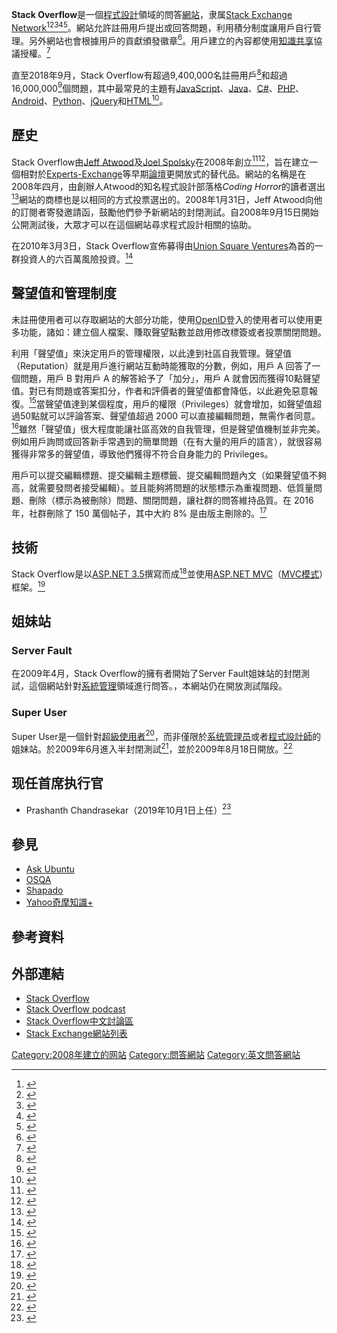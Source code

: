 {{noteTA|G1=IT}}
{{for|記憶體錯誤|堆疊溢位}}
{{Infobox website
| name = Stack Overflow
| logo = Stack Overflow logo.svg
| url = [https://stackoverflow.com/ stackoverflow.com]
| alexa = 65（2018年3月26日）<ref>{{cite web
    | title = Statistics from Alexa
    | url = http://alexa.com/siteinfo/stackoverflow.com
    | accessdate = 2018-03-26
    | publisher = [[Alexa_Internet|Alexa Internet]]
    | archive-date = 2018-03-27
    | archive-url = https://web.archive.org/web/20180327122916/https://www.alexa.com/siteinfo/stackoverflow.com
    | dead-url = no
    }}</ref>
| commercial = 是
| type = 問答網站
| language = [[英語|英語]]
| registration = 可選，使用[[OpenID|OpenID]]
| owner = [[Stack_Exchange|Stack Exchange]]
| author = [[Joel_Spolsky|Joel Spolsky]]和[[Jeff_Atwood|Jeff Atwood]]
| launch_date = {{Start date and age|2008|8}}
| current_status = 運營
}}

'''Stack Overflow'''是一個[[程式設計|程式設計]]領域的問答[[網站|網站]]，隶属[[Stack_Exchange|Stack Exchange Network]]<ref name="blog_legal">{{cite web|title = Stack Exchange Network Legal Links|url = http://blog.stackexchange.com/legal/|author = Robert Cartaino|date = 2010-06-07|accessdate = 2010-06-07|work = Stack Exchange Blog}}{{dead link|date=2017年11月 |bot=InternetArchiveBot |fix-attempted=yes }}</ref><ref name="stackapps_legal">{{cite web |title = Stack Exchange API - Legal |url = http://stackapps.com/legal/trademark-guidance |author = Stack Overflow Internet Services, Inc. |date = 2010-06-08 |accessdate = 2010-06-08 |work = Stack Apps |archive-date = 2010-07-23 |archive-url = https://web.archive.org/web/20100723162921/http://stackapps.com/legal/trademark-guidance |dead-url = no }}</ref><ref name="secrets">{{cite web |title = Secrets of social site success |url = http://www.sdtimes.com/SHORT_TAKES_APRIL_15_2009/About_SHORTTAKES/33403 |work = [[SD_Times|SD Times]] |date = 2009-04-15 |accessdate = 2009-04-16 |author = Alan Zeichick |deadurl = yes |archiveurl = https://web.archive.org/web/20090426045609/http://www.sdtimes.com/SHORT_TAKES_APRIL_15_2009/About_SHORTTAKES/33403 |archivedate = 2009-04-26 }}</ref><ref name="slashdot">{{cite web |title = Spolsky's Software Q-and-A Site |url = http://developers.slashdot.org/article.pl?sid=08/09/16/1910214 |work = Slashdot |date = 2008-09-16 |accessdate = 2009-05-23 |archive-date = 2009-05-16 |archive-url = https://web.archive.org/web/20090516073225/http://developers.slashdot.org/article.pl?sid=08%2F09%2F16%2F1910214 |dead-url = yes }}</ref><ref name="google-tech-talks">{{cite web |title = Google Tech Talks: Learning from StackOverflow.com |url = http://www.youtube.com/watch?v=NWHfY_lvKIQ |author = Joel Spolsky |publisher = YouTube |date = 2009-04-24 |accessdate = 2009-05-23 |archive-date = 2009-06-27 |archive-url = https://web.archive.org/web/20090627230853/http://www.youtube.com/watch?v=NWHfY_lvKIQ |dead-url = no }}</ref>。網站允許註冊用戶提出或回答問題，利用積分制度讓用戶自行管理。另外網站也會根據用戶的貢獻頒發徽章<ref name="soFAQ">{{cite web | url = https://stackoverflow.com/badges | work = Stack Overflow | title = Badges | accessdate = 2011-08-18 | archive-date = 2011-08-12 | archive-url = https://web.archive.org/web/20110812123537/http://stackoverflow.com/badges | dead-url = no }}</ref>。用戶建立的內容都使用[[知識共享|知識共享]]協議授權。<ref>{{Cite web |url=http://wiki.creativecommons.org/Case_Studies/StackOverflow.com |title=Creativecommons.org |accessdate=2011-05-25 |archive-date=2011-07-25 |archive-url=https://web.archive.org/web/20110725203327/http://wiki.creativecommons.org/Case_Studies/StackOverflow.com |dead-url=no }}</ref>

直至2018年9月，Stack Overflow有超過9,400,000名註冊用戶<ref name="soUSERS">{{cite web | url = http://stackexchange.com/leagues/1/week/stackoverflow | work = Stack Overflow | title = Users | accessdate = 2018-03-12 | archive-date = 2018-06-27 | archive-url = https://web.archive.org/web/20180627214446/https://stackexchange.com/leagues/1/week/stackoverflow | dead-url = no }}</ref>和超過16,000,000<ref>{{cite web | url = http://data.stackexchange.com/ | title = Stack Exchange Data Explorer | accessdate = 2018-03-12 | archive-date = 2018-03-10 | archive-url = https://web.archive.org/web/20180310153646/https://data.stackexchange.com/ | dead-url = yes }}</ref>個問題，其中最常見的主題有[[JavaScript|JavaScript]]、[[Java|Java]]、[[C♯|C#]]、[[PHP|PHP]]、[[Android|Android]]、[[Python|Python]]、[[jQuery|jQuery]]和[[HTML|HTML]]<ref name="tags">{{cite web | work = Stack Overflow | title = Tags | url = https://stackoverflow.com/tags | accessdate = 19 Dec 2013 | archive-date = 2020-02-15 | archive-url = https://web.archive.org/web/20200215125549/https://stackoverflow.com/tags | dead-url = no }}</ref>。

== 歷史 ==

Stack Overflow由[[Jeff_Atwood|Jeff Atwood]]及[[Joel_Spolsky|Joel Spolsky]]在2008年創立<ref name="introducing">{{cite web
| title = Introducing Stackoverflow.com
| url = http://www.codinghorror.com/blog/archives/001101.html
| work = Coding Horror
| date = 2008-04-16
| accessdate = 2009-03-11
| author = Jeff Atwood
| archive-date = 2010-02-03
| archive-url = https://web.archive.org/web/20100203112658/http://www.codinghorror.com/blog/archives/001101.html
| dead-url = yes
}}</ref><ref>{{cite web
| title = None of Us is as Dumb as All of Us
| url = http://www.codinghorror.com/blog/archives/001169.html
| work = Coding Horror
| date = 2008-09-16
| accessdate = 2009-03-11
| author = Jeff Atwood
| archive-date = 2009-03-14
| archive-url = https://web.archive.org/web/20090314173417/http://www.codinghorror.com/blog/archives/001169.html
| dead-url = yes
}}</ref>，旨在建立一個相對於[[Experts-Exchange|Experts-Exchange]]等早期[[論壇|論壇]]更開放式的替代品。網站的名稱是在2008年四月，由創辦人Atwood的知名程式設計部落格''Coding Horror''的讀者選出<ref name="help_name">{{cite web
| title = Help Name Our Website
| url = http://www.codinghorror.com/blog/archives/001101.html
| work = Coding Horror
| date = 2008-04-06
| accessdate = 2009-06-15
| author = Jeff Atwood
| archive-date = 2010-02-03
| archive-url = https://web.archive.org/web/20100203112658/http://www.codinghorror.com/blog/archives/001101.html
| dead-url = yes
}}</ref>網站的商標也是以相同的方式投票選出的。2008年1月31日，Jeff Atwood向他的訂閱者寄發邀請函，鼓勵他們參予新網站的封閉測試。自2008年9月15日開始公開測試後，大眾才可以在這個網站尋求程式設計相關的協助。

在2010年3月3日，Stack Overflow宣佈募得由[[Union_Square_Ventures|Union Square Ventures]]為首的一群投資人的六百萬風險投資。<ref>{{cite web | url=http://blog.stackoverflow.com/2010/05/announcing-our-series-a/ | title=Announcing the Stack Overflow Series A Financing | accessdate=2010-08-31 | work=blog.stackoverflow.com | archive-date=2010-09-05 | archive-url=https://web.archive.org/web/20100905173122/http://blog.stackoverflow.com/2010/05/announcing-our-series-a/ | dead-url=no }}</ref>

== 聲望值和管理制度 ==
未註冊使用者可以存取網站的大部分功能，使用[[OpenID|OpenID]]登入的使用者可以使用更多功能，諸如：建立個人檔案、賺取聲望點數並啟用修改標簽或者投票關閉問題。

利用「聲望值」來決定用戶的管理權限，以此達到社區自我管理。聲望值（Reputation）就是用戶進行網站互動時能獲取的分數，例如，用戶 A 回答了一個問題，用戶 B 對用戶 A 的解答給予了「加分」，用戶 A 就會因而獲得10點聲望值。對已有問題或答案扣分，作者和評價者的聲望值都會降低，以此避免惡意報復。<ref>{{Cite web|title=What is reputation? How do I earn (and lose) it? - Help Center|url=https://stackoverflow.com/help/whats-reputation|accessdate=2020-10-13|work=Stack Overflow|archive-date=2013-06-09|archive-url=https://web.archive.org/web/20130609062938/http://stackoverflow.com/help/whats-reputation|dead-url=no}}</ref>當聲望值達到某個程度，用戶的權限（Privileges）就會增加，如聲望值超過50點就可以評論答案、聲望值超過 2000 可以直接編輯問題，無需作者同意。<ref>{{Cite web|title=Privileges|url=https://stackoverflow.com/help/privileges|accessdate=2020-10-13|work=Stack Overflow|archive-date=2020-02-14|archive-url=https://web.archive.org/web/20200214143308/https://stackoverflow.com/help/privileges|dead-url=no}}</ref>雖然「聲望值」很大程度能讓社區高效的自我管理，但是聲望值機制並非完美。例如用戶詢問或回答新手常遇到的簡單問題（在有大量的用戶的語言），就很容易獲得非常多的聲望值，導致他們獲得不符合自身能力的 Privileges。

用戶可以提交編輯標題、提交編輯主題標籤、提交編輯問題內文（如果聲望值不夠高，就需要發問者接受編輯）。並且能夠將問題的狀態標示為重複問題、低質量問題、刪除（標示為被刪除）問題、關閉問題，讓社群的問答維持品質。在 2016 年，社群刪除了 150 萬個帖子，其中大約 8% 是由版主刪除的。<ref>{{cite web|title=What posts get deleted, and why?|url=https://meta.stackoverflow.com/questions/296608/what-posts-get-deleted-and-why|date=3 January 2017|publisher=Meta.StackOverflow|accessdate=2020-10-13|archive-date=2020-10-20|archive-url=https://web.archive.org/web/20201020211341/https://meta.stackoverflow.com/questions/296608/what-posts-get-deleted-and-why|dead-url=no}}</ref>

== 技術 ==

Stack Overflow是以[[ASP.NET_3.5|ASP.NET 3.5]]撰寫而成<ref>{{cite web | url = http://www.microsoft.com/casestudies/Case_Study_Detail.aspx?casestudyid=4000006676 | title = Stack Overflow | work = Microsoft Case Studies | publisher = [[Microsoft|Microsoft]] | accessdate = 24 March 2010 | date = 10 March 2010 | archive-url = https://web.archive.org/web/20100323151930/http://www.microsoft.com/casestudies/Case_Study_Detail.aspx?casestudyid=4000006676 | archive-date = 2010-03-23 | dead-url = yes }}</ref>並使用[[ASP.NET_MVC|ASP.NET MVC]]（[[MVC|MVC模式]]）框架。<ref name="soStack">{{cite web | title= What Was Stack Overflow Built With? | url= http://blog.stackoverflow.com/2008/09/what-was-stack-overflow-built-with/ | work= Stack Overflow Blog | author= Jeff Atwood | date= 2008-09-21 | accessdate= 2009-05-23 | archive-date= 2011-10-07 | archive-url= https://web.archive.org/web/20111007085731/http://blog.stackoverflow.com/2008/09/what-was-stack-overflow-built-with/ | dead-url= no }}</ref>

== 姐妹站 ==
=== Server Fault ===

在2009年4月，Stack Overflow的擁有者開始了Server Fault姐妹站的封閉測試，這個網站針對[[系統管理|系統管理]]領域進行問答。{{as of|2009|6|lc=on}}，本網站仍在開放測試階段。

=== Super User ===

Super User是一個針對[[超級使用者|超級使用者]]<ref name="ReadWriteStart ">{{cite web | url = http://www.readwriteweb.com/readwritestart/2009/07/geeks-only-qa-from-super-user.php | work = ReadWriteStart | title = Geeks-Only Q&A From Super User | accessdate = 2009-08-18 | first = Jolie | last = O'Dell | date = 2009-07-26 | deadurl = yes | archiveurl = https://web.archive.org/web/20090813174042/http://www.readwriteweb.com/readwritestart/2009/07/geeks-only-qa-from-super-user.php | archivedate = 2009-08-13 }}</ref>，而非僅限於[[系统管理员|系统管理员]]或者[[程式設計師|程式設計師]]的姐妹站。於2009年6月進入半封閉測試<ref name="SUbeta">{{cite web | url = http://blog.stackoverflow.com/2009/07/super-user-semi-private-beta-begins/ | work = Stack Overflow Blog | title = Super User Semi-Private Beta Begins | accessdate = 2009-07-19 | first = Jeff | last = Atwood | date = 2009-07-14 | archive-date = 2009-07-18 | archive-url = https://web.archive.org/web/20090718105431/http://blog.stackoverflow.com/2009/07/super-user-semi-private-beta-begins | dead-url = no }}</ref>，並於2009年8月18日開放。<ref name="SUpublic">{{cite web | url = http://blog.stackoverflow.com/2009/08/super-user-now-public/ | work = Stack Overflow Blog | title = Super User Now Public | accessdate = 2009-08-18 | first = Jeff | last = Atwood | date = 2009-08-18 | archive-date = 2009-08-21 | archive-url = https://web.archive.org/web/20090821111945/http://blog.stackoverflow.com/2009/08/super-user-now-public | dead-url = no }}</ref>

== 现任首席执行官 == 
* Prashanth Chandrasekar（2019年10月1日上任）<ref>{{cite web |author1=[[Joel_Spolsky|Joel Spolsky]] |title=Announcing Stack Overflow’s New CEO, Prashanth Chandrasekar! |url=https://stackoverflow.blog/2019/09/24/announcing-stack-overflows-new-ceo-prashanth-chandrasekar/ |publisher=Stack Overflow Blog |accessdate=2019-09-27 |archive-date=2019-09-26 |archive-url=https://web.archive.org/web/20190926150415/https://stackoverflow.blog/2019/09/24/announcing-stack-overflows-new-ceo-prashanth-chandrasekar/ |dead-url=no }}</ref>

== 參見 ==
* [[Ask_Ubuntu|Ask Ubuntu]]
* [[OSQA|OSQA]]
* [[Shapado|Shapado]]
*[[Yahoo奇摩知識+|Yahoo奇摩知識+]]

== 參考資料 ==
{{reflist|2}}

== 外部連結 ==
* [https://stackoverflow.com/ Stack Overflow]{{Wayback|url=https://stackoverflow.com/ |date=20151128032750 }}
* [http://itc.conversationsnetwork.org/series/stackoverflow.html Stack Overflow podcast]{{Wayback|url=http://itc.conversationsnetwork.org/series/stackoverflow.html |date=20110517075022 }}
* [https://archive.is/20130428015630/http://chat.stackoverflow.com/rooms/12327/chinese Stack Overflow中文討論區]
* [https://stackexchange.com/sites Stack Exchange網站列表]{{Wayback|url=https://stackexchange.com/sites |date=20151128032614 }}

[[Category:2008年建立的网站|Category:2008年建立的网站]]
[[Category:問答網站|Category:問答網站]]
[[Category:英文問答網站|Category:英文問答網站]]